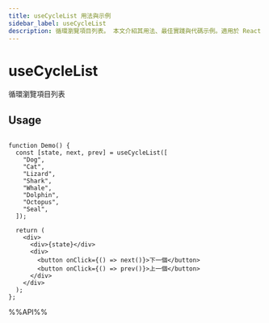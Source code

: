```yaml
---
title: useCycleList 用法與示例
sidebar_label: useCycleList
description: 循環瀏覽項目列表。 本文介紹其用法、最佳實踐與代碼示例。適用於 React 開發中需要處理副作用的場景。
---
```

# useCycleList

循環瀏覽項目列表


## Usage

```tsx live

function Demo() {
  const [state, next, prev] = useCycleList([
    "Dog",
    "Cat",
    "Lizard",
    "Shark",
    "Whale",
    "Dolphin",
    "Octopus",
    "Seal",
  ]);

  return (
    <div>
      <div>{state}</div>
      <div>
        <button onClick={() => next()}>下一個</button>
        <button onClick={() => prev()}>上一個</button>
      </div>
    </div>
  );
};

```

%%API%%